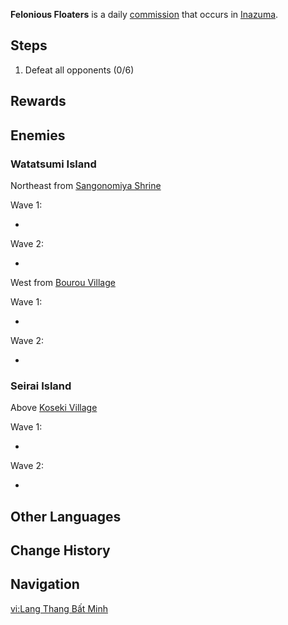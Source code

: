 {{stub|check if other locations; specific specter types}}

{{Quest Infobox
|id            = 
|type          = Commission
|image         = Commission Felonious Floaters.png
|caption       = Koseki Village version
|summary       = Defeat the roaming Specters.
|startLocation = [[Sangonomiya Shrine]], [[Inazuma]]<br />[[Seirai Island]], Inazuma
|other         = *AR-Dependent Rewards
|region        = Inazuma
|characters    = Traveler
}}

'''Felonious Floaters''' is a daily [[commission]] that occurs in [[Inazuma]].

==Steps==
{{Quest Description|A group of [[Specters]] have appeared out in the wild, threatening the safety of the surrounding areas. Defeat them and nip the threat they pose in the bud.}}
#Defeat all opponents (0/6)

==Rewards==
{{Commission Rewards|full}}

==Enemies==
===Watatsumi Island===
;Northeast from [[Sangonomiya Shrine]]
Wave 1:
*{{Enemy List|Anemo Specter*2;Hydro Specter}}
Wave 2:
*{{Enemy List|Anemo Specter*2;Hydro Specter}}

;West from [[Bourou Village]]
Wave 1:
*{{Enemy List|Anemo Specter*2;Geo Specter}}
Wave 2:
*{{Enemy|Geo Specter|x=3}}

===Seirai Island===
;Above [[Koseki Village]]
Wave 1:
*{{Enemy List|Anemo Specter*2;Hydro Specter}}
Wave 2:
*{{Enemy List|Geo Specter*2;Hydro Specter}}

==Other Languages==
{{Other Languages
|en      = Felonious Floaters
|zhs     = 非法飘荡
|zhs_rm  = Fēifǎ Piāodàng
|zht     = 非法飄蕩
|zht_rm  = Fēifǎ Piāodàng
|zh_tl   = Illegal Floating
|ja      = 不正浮遊
|ja_rm   = Fusei Fuyuu
|ja_tl   = Unjust Floating
|ko      = 불법 부유
|ko_rm   = Bulbeop Buyu
|ko_tl   = Illegal Floating
|es      = Revoloteo clandestino
|es_tl   = Clandestine Floating
|fr      = Interdiction de flotter
|fr_tl   = Prohibition to Float
|ru      = Злокозненные скитальцы
|ru_tl   = 
|th      = วิญญาณร้ายที่ล่องลอย
|th_rm   = Winyan Rai thi Long Loi
|th_tl   = Floating Evil Spirits
|vi      = Lang Thang Bất Minh
|vi_tl   = 
|de      = Schwebende Verbrecher
|de_tl   = Floating Criminals
|id      = Pendatang Ilegal
|id_tl   = Illegal Visitors
|pt      = Criminosos Flutuantes
|pt_tl   = 
}}

==Change History==
{{Change History|2.1}}

==Navigation==
{{Commission Navbox|Basic}}

[[vi:Lang Thang Bất Minh]]